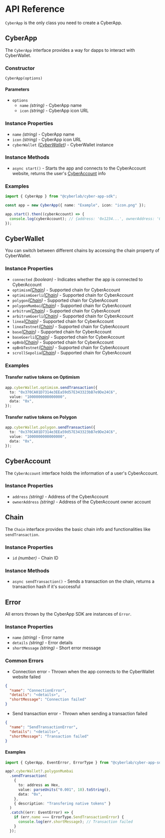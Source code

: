 # API Reference

`CyberApp` is the only class you need to create a CyberApp.

## CyberApp

The `CyberApp` interface provides a way for dapps to interact with CyberWallet.

### Constructor

```
CyberApp(options)
```

#### Parameters

- `options`
  - `name` _(string)_ - CyberApp name
  - `icon` _(string)_ - CyberApp icon URL

### Instance Properties

- `name` _(string)_ - CyberApp name
- `icon` _(string)_ - CyberApp icon URL
- `cyberWallet` _([CyberWallet](#cyberwallet))_ - CyberWallet instance

### Instance Methods

- `async start()` - Starts the app and connects to the CyberAccount website, returns the user's [CyberAccount](#cyberaccount) info

### Examples

```typescript copy filename="index.ts"
import { CyberApp } from "@cyberlab/cyber-app-sdk";

const app = new CyberApp({ name: "Example", icon: "icon.png" });

app.start().then((cyberAccount) => {
  console.log(cyberAccount); // {address: '0x1234...', ownerAddress: '0x1234...'}
});
```

## CyberWallet

You can switch between different chains by accessing the chain property of CyberWallet.

### Instance Properties

- `connected` _(boolean)_ - Indicates whether the app is connected to CyberAccount
- `optimism`_([Chain](#chain-class))_ - Supported chain for CyberAccount
- `optimismGoerli`_([Chain](#chain-class))_ - Supported chain for CyberAccount
- `polygon`_([Chain](#chain-class))_ - Supported chain for CyberAccount
- `polygonMumbai`_([Chain](#chain-class))_ - Supported chain for CyberAccount
- `arbitrum`_([Chain](#chain-class))_ - Supported chain for CyberAccount
- `arbitrumGoerli`_([Chain](#chain-class))_ - Supported chain for CyberAccount
- `linea`_([Chain](#chain-class))_ - Supported chain for CyberAccount
- `lineaTestnet`_([Chain](#chain-class))_ - Supported chain for CyberAccount
- `base`_([Chain](#chain-class))_ - Supported chain for CyberAccount
- `baseGoerli`_([Chain](#chain-class))_ - Supported chain for CyberAccount
- `opBnb`_([Chain](#chain-class))_ - Supported chain for CyberAccount
- `opBnbTestnet`_([Chain](#chain-class))_ - Supported chain for CyberAccount
- `scrollSepolia`_([Chain](#chain-class))_ - Supported chain for CyberAccount

### Examples

#### Transfer native tokens on Optimism

```typescript copy filename="sendTransaction.ts"
app.cyberWallet.optimism.sendTransaction({
  to: "0x370CA01D7314e3EEa59d57E343323bB7e9De24C6",
  value: "1000000000000000",
  data: "0x",
});
```

#### Transfer native tokens on Polygon

```typescript copy filename="sendTransaction.ts"
app.cyberWallet.polygon.sendTransaction({
  to: "0x370CA01D7314e3EEa59d57E343323bB7e9De24C6",
  value: "1000000000000000",
  data: "0x",
});
```

## CyberAccount

The `CyberAccount` interface holds the information of a user's CyberAccount.

### Instance Properties

- `address` _(string)_ - Address of the CyberAccount
- `ownerAddress` _(string)_ - Address of the CyberAccount owner account

## Chain

The `Chain` interface provides the basic chain info and functionalities like `sendTransaction`.

### Instance Properties

- `id` _(number)_ - Chain ID

### Instance Methods

- `async sendTransaction()` - Sends a transaction on the chain, returns a transaction hash if it's successful

## Error

All errors thrown by the CyberApp SDK are instances of `Error`.

### Instance Properties

- `name` _(string)_ - Error name
- `details` _(string)_ - Error details
- `shortMessage` _(string)_ - Short error message

### Common Errors

- Connection error - Thrown when the app connects to the CyberWallet website failed

```json copy
{
  "name": "ConnectionError",
  "details": "<details>",
  "shortMessage": "Connection failed"
}
```

- Send transaction error - Thrown when sending a transaction failed

```json copy
{
  "name": "SendTransactionError",
  "details": "<details>",
  "shortMessage": "Transaction failed"
}
```

#### Examples

```typescript copy filename="sendTransaction.ts"
import { CyberApp, EventError, ErrorType } from "@cyberlab/cyber-app-sdk";

app?.cyberWallet?.polygonMumbai
  .sendTransaction(
    {
      to: address as Hex,
      value: parseUnits("0.001", 18).toString(),
      data: "0x",
    },
    { description: "Transfering native tokens" }
  )
  .catch((err: EventError) => {
    if (err.name === ErrorType.SendTransactionError) {
      console.log(err.shortMessage); // Transaction failed
    }
  });
```
